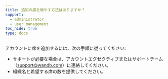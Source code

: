 ```yaml
---
title: 追加の席を増やす方法はありますか？
support:
  - administrator
  - user management
toc_hide: true
type: docs
---
```

アカウントに席を追加するには、次の手順に従ってください:

- サポートが必要な場合は、アカウントエグゼクティブまたはサポートチーム（support@wandb.com）に連絡してください。
- 組織名と希望する席の数を提供してください。